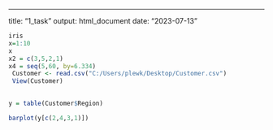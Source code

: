 
---
title: "1_task"
output: html_document
date: "2023-07-13"
```r
iris
x=1:10
x
x2 = c(3,5,2,1)
x4 = seq(5,60, by=6.334)
 Customer <- read.csv("C:/Users/plewk/Desktop/Customer.csv")
 View(Customer)
 
```

```r
y = table(Customer$Region)

barplot(y[c(2,4,3,1)])
```